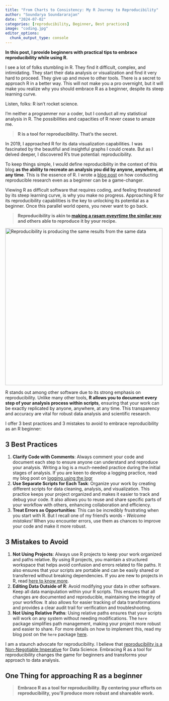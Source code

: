 ```yaml
---
title: "From Charts to Consistency: My R Journey to Reproducibility"
author: "Soundarya Soundararajan"
date: "2024-07-02"
categories: [reproducibility, Beginner, Best practices]
image: "coding.jpg"
editor_options: 
  chunk_output_type: console
---
```


**In this post, I provide beginners with practical tips to embrace reproducibility while using R.**

I see a lot of folks stumbling in R. They find it difficult, complex, and intimidating. They start their data analysis or visualization and find it very hard to proceed. They give up and move to other tools. There is a secret to approach R in a better way. This will not make you a pro overnight, but it will make you realize why you should embrace R as a beginner, despite its steep learning curve.

Listen, folks: R isn’t rocket science.

I’m neither a programmer nor a coder, but I conduct all my statistical analysis in R. The possibilities and capacities of R never cease to amaze me.

> **R is a tool for reproducibility. That’s the secret.**

In 2019, I approached R for its data visualization capabilities. I was fascinated by the beautiful and insightful graphs I could create. But as I delved deeper, I discovered R's true potential: reproducibility.

To keep things simple, I would define reproducibility in the context of this blog **as the ability to recreate an analysis you did by anyone, anywhere, at any time**. This is the essence of R. I wrote a [blog post](https://sound-reproducible-r.netlify.app/posts/benefits-reproducibility/reproducibility-benefits-beginners) on how conducting reproducible research even as a beginner can be a game-changer.

Viewing R as difficult software that requires coding, and feeling threatened by its steep learning curve, is why you make no progress. Approaching R for its reproducibility capabilities is the key to unlocking its potential as a beginner. Once this parallel world opens, you never want to go back.

> **Reproducibility is akin to [making a rasam eveyrtime the similar way](https://sound-reproducible-r.netlify.app/posts/2024-03-26-reprosimplified/reproducibility-simplified) and others able to reproduce it by your recipe.**

[![Reproducibility is producing the same results from the same data](reproducibility.jpg){fig-align="center" width="500"}](Photo%20by%20Karolina%20Kaboompics:%20https://www.pexels.com/photo/metall-clotheshorse-with-clothespins-on-green-lawn-4495936/)

R stands out among other software due to its strong emphasis on reproducibility. Unlike many other tools, **R allows you to document every step of your analysis process within scripts**, ensuring that your work can be exactly replicated by anyone, anywhere, at any time. This transparency and accuracy are vital for robust data analysis and scientific research.

I offer 3 best practices and 3 mistakes to avoid to embrace reproducibility as an R beginner:

## 3 Best Practices

1.  **Clarify Code with Comments**: Always comment your code and document each step to ensure anyone can understand and reproduce your analysis. Writing a log is a much-needed practice during the initial stages of analysis. If you are keen to develop a logging practice, read my blog post on [logging using the logr](https://sound-reproducible-r.netlify.app/posts/2024-01-09-logr/logr)
2.  **Use Separate Scripts for Each Task**: Organize your work by creating different scripts for data cleaning, analysis, and visualization. This practice keeps your project organized and makes it easier to track and debug your code. It also allows you to reuse and share specific parts of your workflow with others, enhancing collaboration and efficiency.
3.  **Treat Errors as Opportunities**: This can be incredibly frustrating when you start with R. But I recall one of my friend's words - *Welcome mistakes!* When you encounter errors, use them as chances to improve your code and make it more robust.

## 3 Mistakes to Avoid

1.  **Not Using Projects**: Always use R projects to keep your work organized and paths relative. By using R projects, you maintain a structured workspace that helps avoid confusion and errors related to file paths. It also ensures that your scripts are portable and can be easily shared or transferred without breaking dependencies. If you are new to projects in R, read [here to know more](https://ss-myrspace.netlify.app/posts/2021-08-03-starting-projects-in-rstudio/).
2.  **Editing Data Outside of R**: Avoid modifying your data in other software. Keep all data manipulation within your R scripts. This ensures that all changes are documented and reproducible, maintaining the integrity of your workflow. It also allows for easier tracking of data transformations and provides a clear audit trail for verification and troubleshooting.
3.  **Not Using Relative Paths**: Using relative paths ensures that your scripts will work on any system without needing modifications. The `here` package simplifies path management, making your project more robust and easier to share. For more details on how to implement this, read my blog post on the `here` package [here](https://sound-reproducible-r.netlify.app/posts/post-with-code/here).

I am a staunch advocate for reproducibility. I believe that [reproducibility is a Non-Negotiable Imperative](https://sound-reproducible-r.netlify.app/posts/2023-11-22-reproducibility/reproducibility) for Data Science. Embracing R as a tool for reproducibility changes the game for beginners and transforms your approach to data analysis.

## One Thing for approaching R as a beginner

> **Embrace R as a tool for reproducibility. By centering your efforts on reproducibility, you’ll produce more robust and shareable work.**
